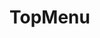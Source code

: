 

<Meta title="LAYOUT/Top Nav" component={TopNav} />

# TopMenu

<Canvas>
    <Story name="Default">
    <div style={{position: "relative"}}>
        <TopNav />
        <Hero data={{
    title: 'Welcome to our page',
    slogan: 'We are happy',
    background: 'https://images.unsplash.com/photo-1589763980315-f49dd8cdbef1?q=80&w=725&auto=format&fit=crop&ixlib=rb-4.0.3&ixid=M3wxMjA3fDB8MHxwaG90by1wYWdlfHx8fGVufDB8fHx8fA%3D%3D',
}}/>
</div>
    </Story>
    <Story name="Active">
        <TopNav active="/blog/" />
    </Story>
</Canvas>
